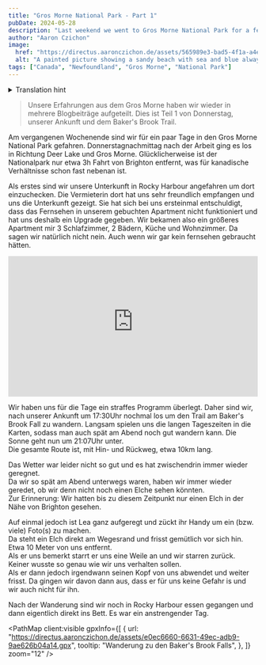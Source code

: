 ```yaml
---
title: "Gros Morne National Park - Part 1"
pubDate: 2024-05-28
description: "Last weekend we went to Gros Morne National Park for a few days."
author: "Aaron Czichon"
image:
  href: "https://directus.aaronczichon.de/assets/565989e3-bad5-4f1a-a4e8-b509d26c9d9b.jpg?quality=70&width=1600"
  alt: "A painted picture showing a sandy beach with sea and blue always. Several wooden boats (7) are painted on this sand. These have different colors. From left to right, green, blue, red, green, orange, blue, white."
tags: ["Canada", "Newfoundland", "Gros Morne", "National Park"]
---
```



<details>
  <summary>Translation hint</summary>
  We implemented the English version of this blog for you in June. We will publish
  all new blog entries also in English. Every entry before Jun 24th 2024 is automatically
  translated through DeepL. So please apologize if the translation is not perfect.
  If you want to read the original German entry, please switch to the German version
  of our blog.
</details>

> Unsere Erfahrungen aus dem Gros Morne haben wir wieder in mehrere Blogbeiträge aufgeteilt. Dies ist Teil 1 von Donnerstag, unserer Ankunft und dem Baker's Brook Trail.

Am vergangenen Wochenende sind wir für ein paar Tage in den Gros Morne National Park gefahren. Donnerstagnachmittag nach der Arbeit ging es los in Richtung Deer Lake und Gros Morne. Glücklicherweise ist der Nationalpark nur etwa 3h Fahrt von Brighton entfernt, was für kanadische Verhältnisse schon fast nebenan ist.

Als erstes sind wir unsere Unterkunft in Rocky Harbour angefahren um dort einzuchecken. Die Vermieterin dort hat uns sehr freundlich empfangen und uns die Unterkunft gezeigt. Sie hat sich bei uns ersteinmal entschuldigt, dass das Fernsehen in unserem gebuchten Apartment nicht funktioniert und hat uns deshalb ein Upgrade gegeben. Wir bekamen also ein größeres Apartment mir 3 Schlafzimmer, 2 Bädern, Küche und Wohnzimmer. Da sagen wir natürlich nicht nein. Auch wenn wir gar kein fernsehen gebraucht hätten.

<div style="position: relative; padding-top: 56.25%;">
  <iframe
    src="https://customer-rnx58v5rm01lsk0m.cloudflarestream.com/a6a1538f4faff3deb068a828d2262c42/iframe?poster=https%3A%2F%2Fcustomer-rnx58v5rm01lsk0m.cloudflarestream.com%2Fa6a1538f4faff3deb068a828d2262c42%2Fthumbnails%2Fthumbnail.jpg%3Ftime%3D%26height%3D600"
    loading="lazy"
    style="border: none; position: absolute; top: 0; left: 0; height: 100%; width: 100%;"
    allow="accelerometer; gyroscope; autoplay; encrypted-media; picture-in-picture;"
    allowfullscreen="true"
  ></iframe>
</div>

Wir haben uns für die Tage ein straffes Programm überlegt. Daher sind wir, nach unserer Ankunft um 17:30Uhr nochmal los um den Trail am Baker's Brook Fall zu wandern. Langsam spielen uns die langen Tageszeiten in die Karten, sodass man auch spät am Abend noch gut wandern kann. Die Sonne geht nun um 21:07Uhr unter.  
Die gesamte Route ist, mit Hin- und Rückweg, etwa 10km lang.

<DirectusImage assetId="e674ffde-7d5b-4afc-b607-99d241028ad1.jpg" />

<DirectusImage assetId="af3e47fe-e35a-4f61-8455-aa30dbe1cdd4.jpg" />

Das Wetter war leider nicht so gut und es hat zwischendrin immer wieder geregnet.  
Da wir so spät am Abend unterwegs waren, haben wir immer wieder geredet, ob wir denn nicht noch einen Elche sehen könnten.  
Zur Erinnerung: Wir hatten bis zu diesem Zeitpunkt nur einen Elch in der Nähe von Brighton gesehen.

Auf einmal jedoch ist Lea ganz aufgeregt und zückt ihr Handy um ein (bzw. viele) Foto(s) zu machen.  
Da steht ein Elch direkt am Wegesrand und frisst gemütlich vor sich hin. Etwa 10 Meter von uns entfernt.  
Als er uns bemerkt starrt er uns eine Weile an und wir starren zurück. Keiner wusste so genau wie wir uns verhalten sollen.  
Als er dann jedoch irgendwann seinen Kopf von uns abwendet und weiter frisst. Da gingen wir davon dann aus, dass er für uns keine Gefahr is und wir auch nicht für ihn.

<DirectusImage assetId="b4c15de6-7f90-48d5-b371-b97c8d4861fd.jpg" />

Nach der Wanderung sind wir noch in Rocky Harbour essen gegangen und dann eigentlich direkt ins Bett. Es war ein anstrengender Tag.

<PathMap
  client:visible
  gpxInfo={[
    {
      url: "https://directus.aaronczichon.de/assets/e0ec6660-6631-49ec-adb9-9ae626b04a14.gpx",
      tooltip: "Wanderung zu den Baker's Brook Falls",
    },
  ]}
  zoom="12"
/>
